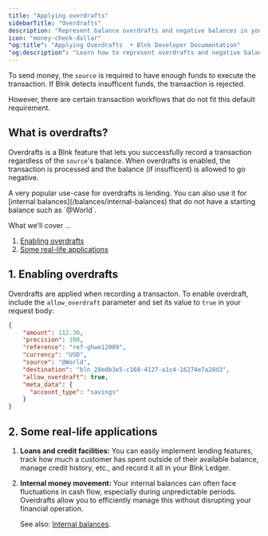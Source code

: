 ```yaml
---
title: "Applying overdrafts"
sidebarTitle: "Overdrafts"
description: "Represent balance overdrafts and negative balances in your Ledger."
icon: "money-check-dollar"
"og:title": "Applying Overdrafts  • Blnk Developer Documentation"
"og:description": "Learn how to represent overdrafts and negative balances in your Ledger."
---
```



To send money, the `source` is required to have enough funds to execute the transaction. If Blnk detects insufficent funds, the transaction is rejected. 

However, there are certain transaction workflows that do not fit this default requirement.

## What is overdrafts?

Overdrafts is a Blnk feature that lets you successfully record a transaction regardless of the `source`'s balance. When overdrafts is enabled, the transaction is processed and the balance (if insufficent) is allowed to go negative. 

<Tip>
    A very popular use-case for overdrafts is lending. You can also use it for [internal balances](/balances/internal-balances) that do not have a starting balance such as `@World`.
</Tip>

What we'll cover …

1. [Enabling overdrafts](#1-enabling-overdrafts)
2. [Some real-life applications](#2-some-real-life-applications)

## 1. Enabling overdrafts

Overdrafts are applied when recording a transacton. To enable overdraft, include the `allow_overdraft` parameter and set its value to `true` in your request body:

```json Request {8}
{
    "amount": 112.30,
    "precision": 100,
    "reference": "ref-ghwe12009",
    "currency": "USD",
    "source": "@World",
    "destination": "bln_28edb3e5-c168-4127-a1c4-16274e7a28d3",
    "allow_overdraft": true,
    "meta_data": {
      "account_type": "savings"
    }
}
```

## 2. Some real-life applications

1. **Loans and credit facilities:** You can easily implement lending features, track how much a customer has spent outside of their available balance, manage credit history, etc., and record it all in your Blnk Ledger.

2. **Internal money movement:** Your internal balances can often face fluctuations in cash flow, especially during unpredictable periods. Overdrafts allow you to efficiently manage this without disrupting your financial operation. 

    See also: [Internal balances](/balances/internal-balances).

<NeedHelp />